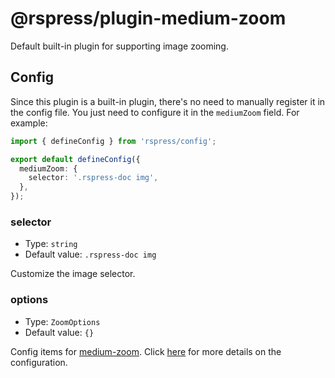 # @rspress/plugin-medium-zoom


<SourceCode href="https://github.com/web-infra-dev/rspress/tree/main/packages/plugin-medium-zoom" />

Default built-in plugin for supporting image zooming.

## Config

Since this plugin is a built-in plugin, there's no need to manually register it in the config file. You just need to configure it in the `mediumZoom` field. For example:

```ts title="rspress.config.ts"
import { defineConfig } from 'rspress/config';

export default defineConfig({
  mediumZoom: {
    selector: '.rspress-doc img',
  },
});
```

### selector

- Type: `string`
- Default value: `.rspress-doc img`

Customize the image selector.

### options

- Type: `ZoomOptions`
- Default value: `{}`

Config items for [medium-zoom](https://github.com/francoischalifour/medium-zoom). Click [here](https://github.com/francoischalifour/medium-zoom#options) for more details on the configuration.
